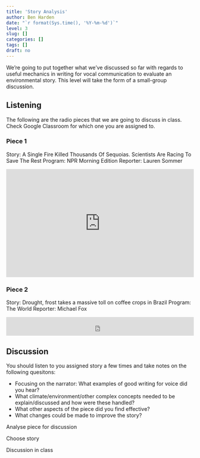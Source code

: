```yaml
---
title: 'Story Analysis'
author: Ben Harden
date: "`r format(Sys.time(), '%Y-%m-%d')`"
level: 3
slug: []
categories: []
tags: []
draft: no
---
```


We're going to put together what we've discussed so far with regards to useful mechanics in writing for vocal communication to evaluate an environmental story. This level will take the form of a small-group discussion.

## Listening

The following are the radio pieces that we are going to discuss in class. Check Google Classroom for which one you are assigned to.

### Piece 1

Story: A Single Fire Killed Thousands Of Sequoias. Scientists Are Racing To Save The Rest
Program: NPR Morning Edition
Reporter: Lauren Sommer

<iframe src="https://www.npr.org/player/embed/1037914390/1038180338" width="100%" height="290" frameborder="0" scrolling="no" title="NPR embedded audio player"></iframe>

### Piece 2

Story: Drought, frost takes a massive toll on coffee crops in Brazil
Program: The World
Reporter: Michael Fox

<iframe frameborder="0"  src="https://www.pri.org/node/188325/embedded" height="50" width="100%"></iframe>

<!-- ## Piece 3 -->

<!-- Story: Heat waves are dangerous during pregnancy, but doctors don't often mention it -->
<!-- Program: NPR Weekend Edition -->
<!-- Reporter Laruen Sommer -->

<!-- <iframe src="https://www.npr.org/player/embed/1041992916/1042802636" width="100%" height="290" frameborder="0" scrolling="no" title="NPR embedded audio player"></iframe> -->

<!-- ### Piece 4 -->

<!-- Story: As energy prices soar in Spain, residents seek renewable alternatives -->
<!-- Program: The World -->
<!-- Reporter: Lucía Benavides -->

<!-- <iframe frameborder="0"  src="https://www.pri.org/node/188401/embedded" height="50" width="100%"></iframe> -->


## Discussion

You should listen to you assigned story a few times and take notes on the following quesitons:

- Focusing on the narrator: What examples of good writing for voice did you hear?
- What climate/environment/other complex concepts needed to be explain/discussed and how were these handled?
- What other aspects of the piece did you find effective?
- What changes could be made to improve the story?


Analyse piece for discussion 

Choose story

Discussion in class


